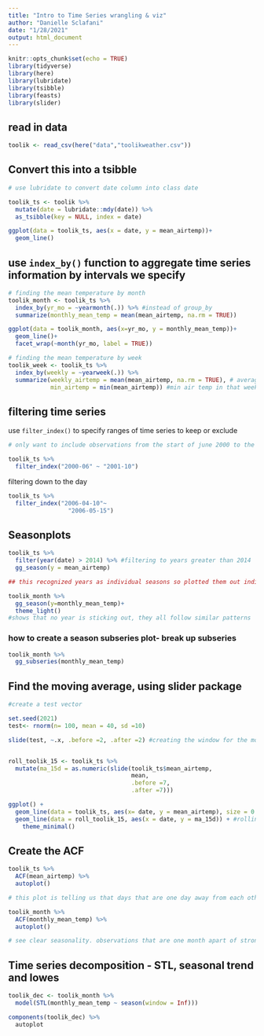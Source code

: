 ```yaml
---
title: "Intro to Time Series wrangling & viz"
author: "Danielle Sclafani"
date: "1/28/2021"
output: html_document
---
```


```r
knitr::opts_chunk$set(echo = TRUE)
library(tidyverse)
library(here)
library(lubridate)
library(tsibble)
library(feasts)
library(slider)
```

## read in data

```r
toolik <- read_csv(here("data","toolikweather.csv"))

```

## Convert this into a tsibble

```r
# use lubridate to convert date column into class date

toolik_ts <- toolik %>% 
  mutate(date = lubridate::mdy(date)) %>% 
  as_tsibble(key = NULL, index = date)

```


```r
ggplot(data = toolik_ts, aes(x = date, y = mean_airtemp))+
  geom_line()
```

## use  `index_by()` function to aggregate time series information by intervals we specify
```r
# finding the mean temperature by month
toolik_month <- toolik_ts %>% 
  index_by(yr_mo = ~yearmonth(.)) %>% #instead of group_by
  summarize(monthly_mean_temp = mean(mean_airtemp, na.rm = TRUE))

ggplot(data = toolik_month, aes(x=yr_mo, y = monthly_mean_temp))+
  geom_line()+
  facet_wrap(~month(yr_mo, label = TRUE))
```


```r
# finding the mean temperature by week
toolik_week <- toolik_ts %>% 
  index_by(weekly = ~yearweek(.)) %>% 
  summarize(weekly_airtemp = mean(mean_airtemp, na.rm = TRUE), # average air temp of the week
            min_airtemp = min(mean_airtemp)) #min air temp in that week
```


## filtering time series

use `filter_index()` to specify ranges of time series to keep or exclude

```r
# only want to include observations from the start of june 2000 to the end of october 2001

toolik_ts %>% 
  filter_index("2000-06" ~ "2001-10")
```

filtering down to the day

```r
toolik_ts %>% 
  filter_index("2006-04-10"~
                 "2006-05-15")
```

## Seasonplots

```r
toolik_ts %>% 
  filter(year(date) > 2014) %>% #filtering to years greater than 2014
  gg_season(y = mean_airtemp)

## this recognized years as individual seasons so plotted them out individually instead of year on the x axis. helps capture seasonality across years. here we see the same seasonality. 
```



```r
toolik_month %>% 
  gg_season(y=monthly_mean_temp)+
  theme_light()
#shows that no year is sticking out, they all follow similar patterns
```

### how to create a season subseries plot- break up subseries

```r
toolik_month %>% 
  gg_subseries(monthly_mean_temp)
```

## Find the moving average, using slider package

```r
#create a test vector

set.seed(2021)
test<- rnorm(n= 100, mean = 40, sd =10)

slide(test, ~.x, .before =2, .after =2) #creating the window for the moving average, in this case the window would be of 5 units. below it is showing us the window, the values of the points in the window. first observation wont have 5 values in window because it is the first point, has no points before it. original output is a list



```

```r
roll_toolik_15 <- toolik_ts %>% 
  mutate(ma_15d = as.numeric(slide(toolik_ts$mean_airtemp, 
                                   mean,
                                   .before =7,
                                   .after =7)))

ggplot() +
  geom_line(data = toolik_ts, aes(x= date, y = mean_airtemp), size = 0.2, color = "gray") + # original data
  geom_line(data = roll_toolik_15, aes(x = date, y = ma_15d)) + #rolling/moving average. should look like a smoother line
    theme_minimal()
```
## Create the ACF

```r
toolik_ts %>% 
  ACF(mean_airtemp) %>% 
  autoplot()

# this plot is telling us that days that are one day away from each other are highly correlated. as you get more time between days the correlation begins to decline slowly
```

```r
toolik_month %>% 
  ACF(monthly_mean_temp) %>% 
  autoplot()

# see clear seasonality. observations that are one month apart of strongly correlated. observations six months apart are strongly negatively correlated. 
```

## Time series decomposition - STL, seasonal trend and lowes 

```r
toolik_dec <- toolik_month %>% 
  model(STL(monthly_mean_temp ~ season(window = Inf)))

components(toolik_dec) %>% 
  autoplot
```



